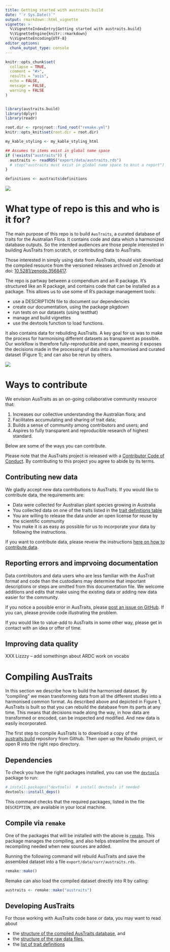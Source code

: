 ```yaml
---
title: Getting started with austraits.build
date: "`r Sys.Date()`"
output: rmarkdown::html_vignette
vignette: >
  %\VignetteIndexEntry{Getting started with austraits.build}
  %\VignetteEngine{knitr::rmarkdown}
  %\VignetteEncoding{UTF-8}
editor_options:
  chunk_output_type: console
---
```


```r
knitr::opts_chunk$set(
  collapse = TRUE,
  comment = "#>",
  results = "asis",
  echo = FALSE,
  message = FALSE,
  warning = FALSE
)


library(austraits.build)
library(dplyr)
library(readr)

root.dir <- rprojroot::find_root("remake.yml")
knitr::opts_knit$set(root.dir = root.dir)

my_kable_styling <- my_kable_styling_html
```

```r
## Assumes to items exist in global name space
if (!exists("austraits")) {
  austraits <- readRDS("export/data/austraits.rds")
  # stop("austraits must exist in global name space to knit a report")
}

definitions <- austraits$definitions
```

<img src="../docs/figures/logo.png">


# What type of repo is this and who is it for?

The main purpose of this repo is to build  `AusTraits`, a curated database of traits for the Australian Flora. It contains code and data which a harmonized database outputs. So the intended audiences are those people interested in building AusTraits from scratch, or contributing data to AusTraits.

Those interested in simply using data from AusTraits, should visit download the compiled resource from the versioned releases archived on Zenodo at doi: [10.5281/zenodo.3568417](http://doi.org/https://doi.org/10.5281/zenodo.3568417).

The repo is partway between a compendium and an R package. It's structured like an R package, and contains code that can be installed as a package. This allows us to use some of R's package management tools:  

- use a DESCRIPTION file to document our dependencies
- create our documentation, using the package pkgdown
- run tests on our datasets (using testthat)
- manage and build vignettes
- use the devtools function to load functions.

It also contains data for rebuilding AusTraits. A key goal for us was to make the process for harmonising different datasets as transparent as possible. Our workflow is therefore fully-reproducible and open, meaning it exposes the decisions made in the processing of data into a harmonised and curated dataset (Figure 1); and can also be rerun by others.

![](../docs/figures/Workflow.png)

# Ways to contribute

We envision AusTraits as an on-going collaborative community resource that:

1.  Increases our collective understanding the Australian flora; and
2.  Facilitates accumulating and sharing of trait data;
3.  Builds a sense of community among contributors and users; and
4.  Aspires to fully transparent and reproducible research of highest standard.

Below are some of the ways you can contribute. 

Please note that the AusTraits project is released with a [Contributor Code of Conduct](../.github/CODE_OF_CONDUCT.md). By contributing to this project you agree to abide by its terms.

## Contributing new data

We gladly accept new data contributions to AusTraits. If you would like to contribute data, the requirements are:

- Data were collected for Australian plant species growing in Australia
- You collected data on one of the traits listed in the [trait definitions table](Trait_definitions.md)
- You are willing to release the data under an open license for reuse by the scientific community
- You make it is as easy as possible for us to incorporate your data by following the instructions.

If you want to contribute data, please reveiw the instructions [here on how to contribute data](http://traitecoevo.github.io/austraits.build/articles/contributing_data.html).

## Reporting errors and imprvoing documentation

Data contributors and data users who are less familiar with the AusTrait format and code than the custodians may determine that important descriptions or steps are omitted from this documentation file. We welcome additions and edits that make using the existing data or adding new data easier for the community.

If you notice a possible error in AusTraits, please [post an issue on GitHub](https://github.com/traitecoevo/austraits.build/issues). If you can, please provide code illustrating the problem.

If you would like to value-add to AusTraits in some other way, please get in contact with an idea or offer of time.

## Improving data quality

XXX Lizzzy -- add somethingn about ARDC work on vocabs

# Compiling AusTraits

In this section we describe how to build the harmonised dataset. By "compiling" we mean transforming data from all the different studies into a harmonised common format. As described above and depicted in Figure 1, AusTraits is built so that you can rebuild the database from its parts at any time. This means that decisions made along the way, in how data are transformed or encoded, can be inspected and modified. And new data is easily incorporated.

The first step to compile AusTraits is to download a copy of the [austraits.build](https://github.com/traitecoevo/austraits.build/) repository from Github. Then open up the Rstudio project, or open R into the right repo directory.

## Dependencies

To check you have the right packages installed, you can use the [`devtools`](https://devtools.r-lib.org) package to run:

```r
# install.packages("devtools)  # install devtools if needed
devtools::install_deps()
```

This command checks that the required packages, listed in the file `DESCRIPTION`, are available in your local machine. 

## Compile via `remake`

One of the packages that will be installed with the above is [`remake`](https://github.com/richfitz/remake). This package manages the compiling, and also helps streamline the amount of recompiling needed when new sources are added.

Running the following command will rebuild AusTraits and save the assembled dataset into a file `export/data/curr/austraits.rds`. 

```r
remake::make()
```

Remake can also load the compiled dataset directly into R by calling:

```r
austraits <- remake::make("austraits")
```

## Developing AusTraits

For those working with AusTraits code base or data, you may want to read about

- the [structure of the compiled AusTraits database](http://traitecoevo.github.io/austraits.build/articles/austraits_structure.html), and
- the [structure of the raw data files](http://traitecoevo.github.io/austraits.build/articles/austraits_raw_data.html),
- the [list of trait definitions](http://traitecoevo.github.io/austraits.build/articles/Trait_definitions.html)
